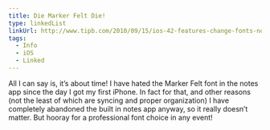 ```yaml
---
title: Die Marker Felt Die!
type: linkedList
linkUrl: http://www.tipb.com/2010/09/15/ios-42-features-change-fonts-notes-buh-bye-marker-felt
tags:
  - Info
  - iOS
  - Linked
---
```


All I can say is, it’s about time! I have hated the Marker Felt font in the notes app since the day I got my first iPhone. In fact for that, and other reasons (not the least of which are syncing and proper organization) I have completely abandoned the built in notes app anyway, so it really doesn’t matter. But hooray for a professional font choice in any event!
